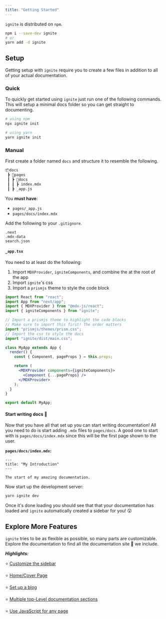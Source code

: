```yaml
---
title: "Getting Started"
---
```


`ignite` is distributed on `npm`.

```bash
npm i --save-dev ignite
# or
yarn add -d ignite
```

## Setup

Getting setup with `ignite` require you to create a few files in addition to all of your actual documentation.

### Quick

To quickly get started using `ignite` just run one of the following commands.
This will setup a minimal docs folder so you can get straight to documenting.

```bash
# using npm
npx ignite init

# using yarn
yarn ignite init
```

### Manual

First create a folder named `docs` and structure it to resemble the following.

```bash
📦docs
 ┣ 📂pages
 ┃ ┣ 📂docs
 ┃ ┃ ┣ index.mdx
 ┃ ┣ _app.js
```

You **must have**:

- `pages/_app.js`
- `pages/docs/index.mdx`

Add the following to your `.gitignore`.

```gitignore
.next
.mdx-data
search.json
```

#### `_app.tsx`

You need to at least do the following:

1. Import `MDXProvider`, `igniteComponents`, and combine the at the root of the app
2. Import `ignite`'s css
3. Import a `prismjs` theme to style the code block

```jsx
import React from "react";
import App from "next/app";
import { MDXProvider } from "@mdx-js/react";
import { igniteComponents } from "ignite";

// Import a prismjs theme to highlight the code blocks
// Make sure to import this first! The order matters
import "prismjs/themes/prism.css";
// Import the css to style the docs
import "ignite/dist/main.css";

class MyApp extends App {
  render() {
    const { Component, pageProps } = this.props;

    return (
      <MDXProvider components={igniteComponents}>
        <Component {...pageProps} />
      </MDXProvider>
    );
  }
}

export default MyApp;
```

#### Start writing docs :tada:

Now that you have all that set up you can start writing documentation!
All you need to do is start adding `.mdx` files to `pages/docs`.
A good one to start with is `pages/docs/index.mdx` since this will be the first page shown to the user.

**`pages/docs/index.mdx`:**

```mdx
---
title: "My Introduction"
---

The start of my amazing documentation.
```

Now start up the development server:

```sh
yarn ignite dev
```

Once it's done loading you should see that that your documentation has loaded and `ignite` automatically created a sidebar for you! :astonished:

## Explore More Features

`ignite` tries to be as flexible as possible, so many parts are customizable.
Explore the documentation to find all the documentation site :candy: we include.

***Highlights:***

:star: [Customize the sidebar](./features/custom-sidebar)

:star: [Home/Cover Page](./features/home-page)

:star: [Set up a blog](./features/blog)

:star: [Multiple top-Level documentation sections](./features/multi-docs)

:star: [Use JavaScript for any page](./advanced-features/javascript-pages)
